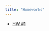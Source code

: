 ```yaml
---
title: "Homeworks"
---
```


-   [HW #1](https://raw.githubusercontent.com/ITMO-Biostat-R/ITMO-Biostat-R.github.io/refs/heads/main/homeworks/HW1.Rmd)
